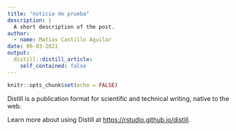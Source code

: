```yaml
---
title: "noticia de prueba"
description: |
  A short description of the post.
author:
  - name: Matías Castillo Aguilar
date: 06-03-2021
output:
  distill::distill_article:
    self_contained: false
---
```



```r
knitr::opts_chunk$set(echo = FALSE)
```

Distill is a publication format for scientific and technical writing, native to the web.

Learn more about using Distill at <https://rstudio.github.io/distill>.


